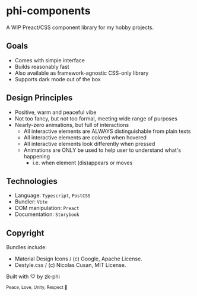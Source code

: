 # phi-components

A WIP Preact/CSS component library for my hobby projects.

## Goals

- Comes with simple interface
- Builds reasonably fast
- Also available as framework-agnostic CSS-only library
- Supports dark mode out of the box

## Design Principles

- Positive, warm and peaceful vibe
- Not too fancy, but not too formal, meeting wide range of purposes
- Nearly-zero animations, but full of interactions
  - All interactive elements are ALWAYS distinguishable from plain texts
  - All interactive elements are colored when hovered
  - All interactive elements look differently when pressed
  - Animations are ONLY be used to help user to understand what's happening
    - i.e. when element (dis)appears or moves

## Technologies

- Language: `Typescript`, `PostCSS`
- Bundler: `Vite`
- DOM manipulation: `Preact`
- Documentation: `Storybook`

## Copyright

Bundles include:

- Material Design Icons / (c) Google, Apache License.
- Destyle.css / (c) Nicolas Cusan, MIT License.

Built with ♡ by zk-phi

<small>Peace, Love, Unity, Respect 🫶</small>
